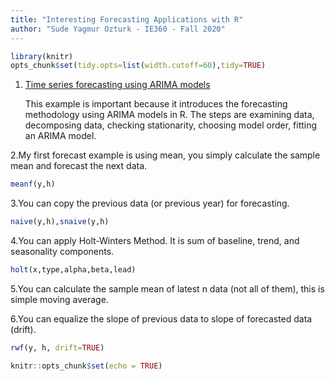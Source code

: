 ```yaml
---
title: "Interesting Forecasting Applications with R"
author: "Sude Yagmur Ozturk - IE360 - Fall 2020"
---
```

```r
library(knitr)
opts_chunk$set(tidy.opts=list(width.cutoff=60),tidy=TRUE)
```

1. [Time series forecasting using ARIMA models](https://blogs.oracle.com/datascience/introduction-to-forecasting-with-arima-in-r)

    This example is important because it introduces the forecasting methodology using ARIMA models in R. The steps are examining data, decomposing data, checking stationarity, choosing model order, fitting an ARIMA model.

2.My first forecast example is using mean, you simply calculate the sample mean and forecast the next data.
```r
meanf(y,h)
```

3.You can copy the previous data (or previous year) for forecasting.
```r
naive(y,h),snaive(y,h)
```

4.You can apply Holt-Winters Method. It is sum of baseline, trend, and seasonality components.
```r
holt(x,type,alpha,beta,lead)
```

5.You can calculate the sample mean of latest n data (not all of them), this is simple moving average.

6.You can equalize the slope of previous data to slope of forecasted data (drift).
```r
rwf(y, h, drift=TRUE)
```

```r
knitr::opts_chunk$set(echo = TRUE)
```


